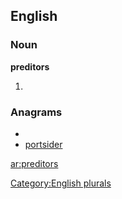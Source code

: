 ==English==

===Noun===
'''preditors'''

# {{plural of|[[preditor]]}}

===Anagrams===
* {{alphagram|deioprrst}}
* [[portsider#English|portsider]]

[[Category:English plurals]]

[[ar:preditors]]